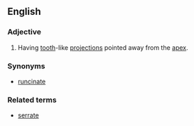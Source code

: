 ==English==

===Adjective===
{{en-adj|-}}

# {{context|botany|of leaves|lang=en}} Having [[tooth]]-like [[projection]]s pointed away from the [[apex]].

===Synonyms===
*[[runcinate]]

===Related terms===
*[[serrate]]
